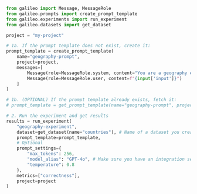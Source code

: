 ```python Python
from galileo import Message, MessageRole
from galileo.prompts import create_prompt_template 
from galileo.experiments import run_experiment
from galileo.datasets import get_dataset

project = "my-project"

# 1a. If the prompt template does not exist, create it:
prompt_template = create_prompt_template(
	name="geography-prompt",
	project=project,
	messages=[
		Message(role=MessageRole.system, content="You are a geography expert. Respond with only the continent name."),
		Message(role=MessageRole.user, content=f"{input['input']}")
	]
)

# 1b. (OPTIONAL) If the prompt template already exists, fetch it:
# prompt_template = get_prompt_template(name="geography-prompt", project=project)  

# 2. Run the experiment and get results
results = run_experiment(
	"geography-experiment",
	dataset=get_dataset(name="countries"), # Name of a dataset you created
	prompt_template=prompt_template,
	# Optional
	prompt_settings={
		"max_tokens": 256,
		"model_alias": "GPT-4o", # Make sure you have an integration set up for the model alias you're using
		"temperature": 0.8
	},
	metrics=["correctness"],
	project=project
)
```
